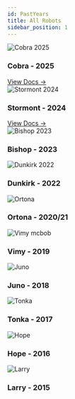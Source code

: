 ```yaml
---
id: PastYears
title: All Robots
sidebar_position: 1
---
```


<div style={{ 
    display: 'grid',
    gridTemplateColumns: 'repeat(auto-fill, minmax(300px, 1fr))',
    gap: '2rem' 
  }}>
  <div style={{ flex: '1', minWidth: '250px' }}>
    <img src="/5409-docs/img/cobra.jpg" alt="Cobra 2025" style={{ width: '100%', borderRadius: '5px', width: '100%', height: '300px', objectFit: 'cover' }} />
    <h3 style={{ marginTop: '0.5rem' }}>Cobra - 2025</h3>
    <a href="/5409-docs/docs/Robots/Cobra/Overview">View Docs →</a>
  </div>

  <div style={{ flex: '1', minWidth: '250px' }}>
    <img src="/5409-docs/img/stormont.jpeg" alt="Stormont 2024" style={{ width: '100%', borderRadius: '5px', width: '100%', height: '300px', objectFit: 'cover'}} />
    <h3 style={{ marginTop: '0.5rem' }}>Stormont - 2024</h3>
    <a href="/5409-docs/docs/Robots/Stormont/Overview/">View Docs →</a>
  </div>
  
  <div style={{ flex: '1', minWidth: '250px' }}>
    <img src="/5409-docs/img/bishop.jpeg" alt="Bishop 2023" style={{ width: '100%', borderRadius: '5px', width: '100%', height: '300px', objectFit: 'cover' }} />
    <h3 style={{ marginTop: '0.5rem' }}>Bishop - 2023</h3>
  </div>

  <div style={{ flex: '1', minWidth: '250px' }}>
    <img src="/5409-docs/img/dunkirk.jpeg" alt="Dunkirk 2022" style={{ width: '100%', borderRadius: '5px', width: '100%', height: '300px', objectFit: 'cover' }} />
    <h3 style={{ marginTop: '0.5rem' }}>Dunkirk - 2022</h3>
  </div>

  <div style={{ flex: '1', minWidth: '250px' }}>
    <img src="/5409-docs/img/ortona.png" alt="Ortona" style={{ width: '100%', borderRadius: '5px', width: '100%', height: '300px', objectFit: 'cover' }} />
    <h3 style={{ marginTop: '0.5rem' }}>Ortona - 2020/21</h3>
  </div>

  <div style={{ flex: '1', minWidth: '250px' }}>
    <img src="/5409-docs/img/unknow-robot-1.jpeg" alt="Vimy mcbob" style={{ width: '100%', borderRadius: '5px', width: '100%', height: '300px', objectFit: 'cover' }} />
    <h3 style={{ marginTop: '0.5rem' }}>Vimy - 2019</h3>
  </div>

  <div style={{ flex: '1', minWidth: '250px' }}>
    <img src="/5409-docs/img/unknow-robot-2.jpeg" alt="Juno" style={{ width: '100%', borderRadius: '5px', width: '100%', height: '300px', objectFit: 'cover' }} />
    <h3 style={{ marginTop: '0.5rem' }}>Juno - 2018</h3>
  </div>

  <div style={{ flex: '1', minWidth: '250px' }}>
    <img src="/5409-docs/img/tonka.png" alt="Tonka" style={{ width: '100%', borderRadius: '5px', width: '100%', height: '300px', objectFit: 'cover' }} />
    <h3 style={{ marginTop: '0.5rem' }}>Tonka - 2017</h3>
  </div>

  <div style={{ flex: '1', minWidth: '250px' }}>
    <img src="/5409-docs/img/hope.png" alt="Hope" style={{ width: '100%', borderRadius: '5px', width: '100%', height: '300px', objectFit: 'cover' }} />
    <h3 style={{ marginTop: '0.5rem' }}>Hope - 2016</h3>
  </div>

  <div style={{ flex: '1', minWidth: '250px' }}>
    <img src="/5409-docs/img/larry.png" alt="Larry" style={{ width: '100%', borderRadius: '5px', width: '100%', height: '300px', objectFit: 'cover' }} />
    <h3 style={{ marginTop: '0.5rem' }}>Larry - 2015</h3>
  </div>
</div>